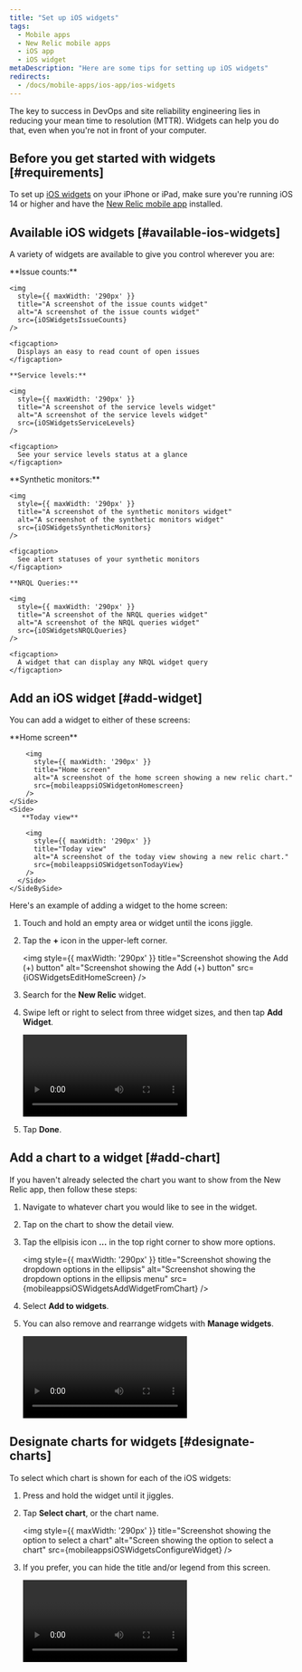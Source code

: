 ```yaml
---
title: "Set up iOS widgets"
tags:
  - Mobile apps
  - New Relic mobile apps
  - iOS app
  - iOS widget
metaDescription: "Here are some tips for setting up iOS widgets"
redirects: 
  - /docs/mobile-apps/ios-app/ios-widgets
---
```














The key to success in DevOps and site reliability engineering lies in reducing your mean time to resolution (MTTR). Widgets can help you do that, even when you're not in front of your computer.    

## Before you get started with widgets [#requirements]

To set up [iOS widgets](https://support.apple.com/en-us/HT207122) on your iPhone or iPad, make sure you're running iOS 14 or higher and have the [New Relic mobile app](install-newrelic-ios-mobile-app) installed.

## Available iOS widgets [#available-ios-widgets]

A variety of widgets are available to give you control wherever you are:

<SideBySide>
  <Side>
    **Issue counts:** 

    <img
      style={{ maxWidth: '290px' }}
      title="A screenshot of the issue counts widget"
      alt="A screenshot of the issue counts widget"
      src={iOSWidgetsIssueCounts}
    />

    <figcaption>
      Displays an easy to read count of open issues
    </figcaption>
  </Side>

  <Side>

    **Service levels:** 
 
    <img
      style={{ maxWidth: '290px' }}
      title="A screenshot of the service levels widget"
      alt="A screenshot of the service levels widget"
      src={iOSWidgetsServiceLevels}
    />  

    <figcaption>
      See your service levels status at a glance
    </figcaption>
  </Side>
  
  <Side>
    **Synthetic monitors:** 

    <img
      style={{ maxWidth: '290px' }}
      title="A screenshot of the synthetic monitors widget"
      alt="A screenshot of the synthetic monitors widget"
      src={iOSWidgetsSyntheticMonitors}
    />

    <figcaption>
      See alert statuses of your synthetic monitors
    </figcaption>
  </Side>

  <Side>

    **NRQL Queries:** 
 
    <img
      style={{ maxWidth: '290px' }}
      title="A screenshot of the NRQL queries widget"
      alt="A screenshot of the NRQL queries widget"
      src={iOSWidgetsNRQLQueries}
    />  

    <figcaption>
      A widget that can display any NRQL widget query
    </figcaption>
  </Side>
</SideBySide>


## Add an iOS widget [#add-widget]

You can add a widget to either of these screens:

<SideBySide>
  <Side>
    **Home screen**

        <img
          style={{ maxWidth: '290px' }}
          title="Home screen"
          alt="A screenshot of the home screen showing a new relic chart."
          src={mobileappsiOSWidgetonHomescreen}
        />
    </Side>
    <Side>
       **Today view** 

        <img
          style={{ maxWidth: '290px' }}
          title="Today view"
          alt="A screenshot of the today view showing a new relic chart."
          src={mobileappsiOSWidgetsonTodayView}
        />
      </Side>
    </SideBySide>

Here's an example of adding a widget to the home screen:

1. Touch and hold an empty area or widget until the icons jiggle.
2. Tap the **+** icon in the upper-left corner.

    <img
      style={{ maxWidth: '290px' }}
      title="Screenshot showing the Add (+) button"
      alt="Screenshot showing the Add (+) button"
      src={iOSWidgetsEditHomeScreen}
    />

3. Search for the **New Relic** widget.

4. Swipe left or right to select from three widget sizes, and then tap **Add Widget**.

    <Video
      type="wistia"
      id="qyk74p7j56"
      vertical
      width='290px'
    />

5. Tap **Done**.

## Add a chart to a widget [#add-chart]

If you haven't already selected the chart you want to show from the New Relic app, then follow these steps:

1. Navigate to whatever chart you would like to see in the widget.
2. Tap on the chart to show the detail view.
3. Tap the ellpisis icon **...** in the top right corner to show more options.

    <img
      style={{ maxWidth: '290px' }}
      title="Screenshot showing the dropdown options in the ellipsis"
      alt="Screenshot showing the dropdown options in the ellipsis menu"
      src={mobileappsiOSWidgetsAddWidgetFromChart}
    />

4. Select **Add to widgets**.
5. You can also remove and rearrange widgets with **Manage widgets**.

    <Video
      type="wistia"
      id="7dd2al2g8w"
      vertical
      width='290px'
    />

## Designate charts for widgets [#designate-charts]

To select which chart is shown for each of the iOS widgets:

1. Press and hold the widget until it jiggles.
2. Tap **Select chart**, or the chart name.

    <img
      style={{ maxWidth: '290px' }}
      title="Screenshot showing the option to select a chart"
      alt="Screen showing the option to select a chart"
      src={mobileappsiOSWidgetsConfigureWidget}
    />

3. If you prefer, you can hide the title and/or legend from this screen.

    <Video
      type="wistia"
      id="jsh48c18dq"
      vertical
      width='290px'
    />